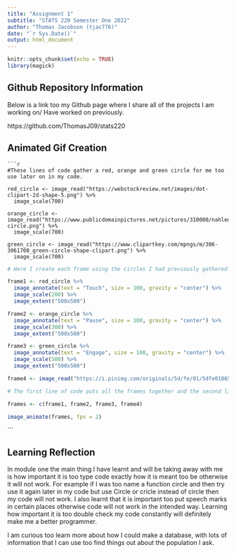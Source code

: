 ---
title: "Assignment 1"
subtitle: "STATS 220 Semester One 2022"
author: "Thomas Jacobson (tjac776)"
date: "`r Sys.Date()`"
output: html_document
---

```{r setup, include=FALSE, message=FALSE}
knitr::opts_chunk$set(echo = TRUE)
library(magick)

```

## Github Repository Information
Below is a link too my Github page where I share all of the projects I am working on/ Have worked on previously.

https://github.com/ThomasJ09/stats220

## Animated Gif Creation

```
```{r circle set up}
#These lines of code gather a red, orange and green circle for me too use later on in my code.

red_circle <- image_read("https://webstockreview.net/images/dot-clipart-2d-shape-5.png") %>%
  image_scale(700)

orange_circle <- image_read("https://www.publicdomainpictures.net/pictures/310000/nahled/orange-circle.png") %>%
  image_scale(700)

green_circle <- image_read("https://www.clipartkey.com/mpngs/m/306-3061708_green-circle-shape-clipart.png") %>%
  image_scale(700)
```

```{r frames}
# Here I create each frame using the circles I had previously gathered.

frame1 <- red_circle %>%
  image_annotate(text = "Touch", size = 100, gravity = "center") %>%
  image_scale(200) %>%
  image_extent("500x500")

frame2 <- orange_circle %>%
  image_annotate(text = "Pause", size = 100, gravity = "center") %>%
  image_scale(300) %>%
  image_extent("500x500")

frame3 <- green_circle %>%
  image_annotate(text = "Engage", size = 100, gravity = "center") %>%
  image_scale(500) %>%
  image_extent("500x500")

frame4 <- image_read("https://i.pinimg.com/originals/5d/fe/01/5dfe01065696d4939efcd5983fba95cf.jpg") %>% image_scale(500)
```

```{r animation}
# The first line of code puts all the frames together and the second line animates them.

frames <- c(frame1, frame2, frame3, frame4)

image_animate(frames, fps = 2)
```
```

## Learning Reflection

In module one the main thing I have learnt and will be taking away with me is how important it is too type code exactly how it is meant too be otherwise it will not work. For example if I was too name a function circle and then try use it again later in my code but use Circle or cricle instead of circle then my code will not work. I also learnt that it is important too put speech marks in certain places otherwise code will not work in the intended way. Learning how important it is too double check my code constantly will definitely make me a better programmer.


I am curious too learn more about how I could make a database, with lots of information that I can use too find things out about the population I ask.
